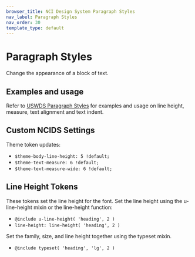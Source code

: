 ```yaml
---
browser_title: NCI Design System Paragraph Styles
nav_label: Paragraph Styles
nav_order: 30
template_type: default
---
```


# Paragraph Styles

Change the appearance of a block of text.

## Examples and usage

Refer to [USWDS Paragraph Styles](https://designsystem.digital.gov/utilities/paragraph-styles/) for examples and usage on line height, measure, text alignment and text indent.

## Custom NCIDS Settings

Theme token updates:

- `$theme-body-line-height: 5 !default;`
- `$theme-text-measure: 6 !default;`
- `$theme-text-measure-wide: 6 !default;`

## Line Height Tokens

These tokens set the line height for the font.
Set the line height using the u-line-height mixin or the line-height function:

- `@include u-line-height( 'heading', 2 )`
- `line-height: line-height( 'heading', 2 )`

Set the family, size, and line height together using the typeset mixin.

- `@include typeset( 'heading', 'lg', 2 )`
